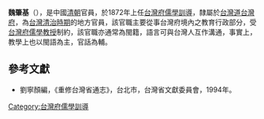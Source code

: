 '''魏肇基'''（{{bd|?||?|}}），是中國[[清朝|清朝]]官員，於1872年上任[[台灣府儒學訓導|台灣府儒學訓導]]，隸屬於[[台灣道|台灣道]][[台灣府|台灣府]]，為[[台灣清治時期|台灣清治時期]]的地方官員，該官職主要從事台灣府境內之教育行政部分，受[[台灣府儒學教授|台灣府儒學教授]]制約，該官職亦通常為閩籍，語言可與台灣人互作溝通，事實上，教學上也以閩語為主，官話為輔。
{{start box}}
{{s-before|[[鄧承修_(臺灣府)|鄧承修]]}}
{{s-title|[[台灣府儒學訓導|台灣府儒學訓導]]|1872年上任}}
{{s-after|[[王元穉|王元穉]]}}
{{end box}}

==參考文獻==
*劉寧顏編，《重修台灣省通志》，台北市，台灣省文獻委員會，1994年。

{{清朝人物小作品}}

[[Category:台灣府儒學訓導|Category:台灣府儒學訓導]]